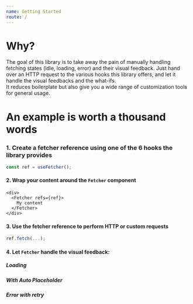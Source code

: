 ```yaml
---
name: Getting Started
route: /
---
```



# Why?
The goal of this library is to take away the pain of manually handling fetching states (idle, loading, error)
and their visual feedback. Just hand over an HTTP request to the various hooks this library offers, and let it handle the
visual feedbacks and the what-ifs.  
It reduces boilerplate but also give you a wide range of customization tools for general usage.

# An example is worth a thousand words

### 1. Create a fetcher reference using one of the 6 hooks the library provides
```ts
const ref = useFetcher();
```

#### 2. Wrap your content around the `Fetcher` component
```tsx
<div>
  <Fetcher refs={ref}>
    My content
  </Fetcher>
</div>
```

#### 3. Use the fetcher reference to perform HTTP or custom requests
```ts
ref.fetch(...);
```

#### 4. Let `Fetcher` handle the visual feedback:

##### Loading


<LoadingExample />

##### With Auto Placeholder


<PlaceholderExample />

##### Error with retry


<FailExample />